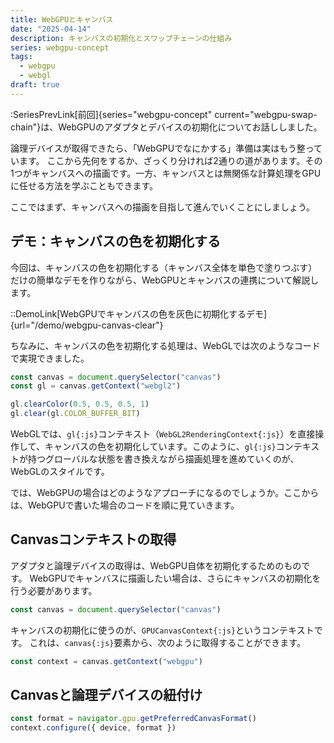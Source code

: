 ```yaml
---
title: WebGPUとキャンバス
date: "2025-04-14"
description: キャンバスの初期化とスワップチェーンの仕組み
series: webgpu-concept
tags:
  - webgpu
  - webgl
draft: true
---
```


:SeriesPrevLink[前回]{series="webgpu-concept" current="webgpu-swap-chain"}は、WebGPUのアダプタとデバイスの初期化についてお話ししました。

論理デバイスが取得できたら、「WebGPUでなにかする」準備は実はもう整っています。
ここから先何をするか、ざっくり分ければ2通りの道があります。その1つがキャンバスへの描画です。一方、キャンバスとは無関係な計算処理をGPUに任せる方法を学ぶこともできます。

ここではまず、キャンバスへの描画を目指して進んでいくことにしましょう。

## デモ：キャンバスの色を初期化する

今回は、キャンバスの色を初期化する（キャンバス全体を単色で塗りつぶす）だけの簡単なデモを作りながら、WebGPUとキャンバスの連携について解説します。

::DemoLink[WebGPUでキャンバスの色を灰色に初期化するデモ]{url="/demo/webgpu-canvas-clear"}

ちなみに、キャンバスの色を初期化する処理は、WebGLでは次のようなコードで実現できました。

```js title="WebGLでキャンバスの色を初期化する"
const canvas = document.querySelector("canvas")
const gl = canvas.getContext("webgl2")

gl.clearColor(0.5, 0.5, 0.5, 1)
gl.clear(gl.COLOR_BUFFER_BIT)
```

WebGLでは、`gl{:js}`コンテキスト（`WebGL2RenderingContext{:js}`）を直接操作して、キャンバスの色を初期化しています。このように、`gl{:js}`コンテキストが持つグローバルな状態を書き換えながら描画処理を進めていくのが、WebGLのスタイルです。

では、WebGPUの場合はどのようなアプローチになるのでしょうか。ここからは、WebGPUで書いた場合のコードを順に見ていきます。

## Canvasコンテキストの取得

アダプタと論理デバイスの取得は、WebGPU自体を初期化するためのものです。
WebGPUでキャンバスに描画したい場合は、さらにキャンバスの初期化を行う必要があります。

```js
const canvas = document.querySelector("canvas")
```

キャンバスの初期化に使うのが、`GPUCanvasContext{:js}`というコンテキストです。
これは、`canvas{:js}`要素から、次のように取得することができます。

```js
const context = canvas.getContext("webgpu")
```

## Canvasと論理デバイスの紐付け

```js
const format = navigator.gpu.getPreferredCanvasFormat()
context.configure({ device, format })
```
